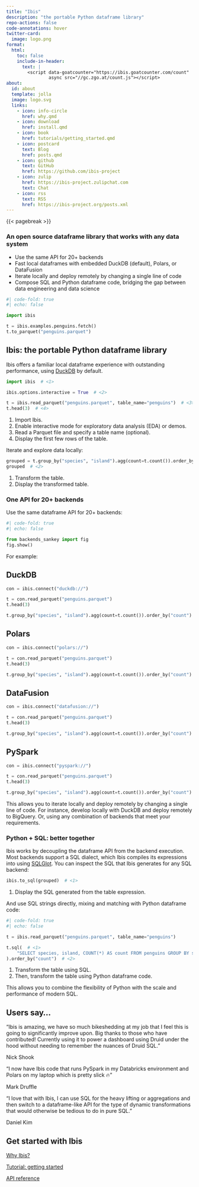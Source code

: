 ```yaml
---
title: "Ibis"
description: "the portable Python dataframe library"
repo-actions: false
code-annotations: hover
twitter-card:
  image: logo.png
format:
  html:
    toc: false
    include-in-header:
      text: |
        <script data-goatcounter="https://ibis.goatcounter.com/count"
                async src="//gc.zgo.at/count.js"></script>
about:
  id: about
  template: jolla
  image: logo.svg
  links:
    - icon: info-circle
      href: why.qmd
    - icon: download
      href: install.qmd
    - icon: book
      href: tutorials/getting_started.qmd
    - icon: postcard
      text: Blog
      href: posts.qmd
    - icon: github
      text: GitHub
      href: https://github.com/ibis-project
    - icon: zulip
      href: https://ibis-project.zulipchat.com
      text: Chat
    - icon: rss
      text: RSS
      href: https://ibis-project.org/posts.xml
---
```


::: {#about}
:::

{{< pagebreak >}}

::: {.column-page}

### An open source dataframe library that works with any data system

- Use the same API for 20+ backends
- Fast local dataframes with embedded DuckDB (default), Polars, or DataFusion
- Iterate locally and deploy remotely by changing a single line of code
- Compose SQL and Python dataframe code, bridging the gap between data engineering and data science

```python
#| code-fold: true
#| echo: false

import ibis

t = ibis.examples.penguins.fetch()
t.to_parquet("penguins.parquet")
```

## Ibis: the portable Python dataframe library

Ibis offers a familiar local dataframe experience with outstanding performance,
using [DuckDB](https://duckdb.org) by default.

```python
import ibis  # <1>

ibis.options.interactive = True  # <2>

t = ibis.read_parquet("penguins.parquet", table_name="penguins")  # <3>
t.head(3)  # <4>
```

1. Import Ibis.
2. Enable interactive mode for exploratory data analysis (EDA) or demos.
3. Read a Parquet file and specify a table name (optional).
4. Display the first few rows of the table.

Iterate and explore data locally:

```python
grouped = t.group_by("species", "island").agg(count=t.count()).order_by("count")  # <1>
grouped  # <2>
```

1. Transform the table.
2. Display the transformed table.

### One API for 20+ backends

Use the same dataframe API for 20+ backends:

```python
#| code-fold: true
#| echo: false

from backends_sankey import fig
fig.show()
```

For example:

::: {.panel-tabset}

## DuckDB

```python
con = ibis.connect("duckdb://")
```

```python
t = con.read_parquet("penguins.parquet")
t.head(3)
```

```python
t.group_by("species", "island").agg(count=t.count()).order_by("count")
```

## Polars

```python
con = ibis.connect("polars://")
```

```python
t = con.read_parquet("penguins.parquet")
t.head(3)
```

```python
t.group_by("species", "island").agg(count=t.count()).order_by("count")
```

## DataFusion

```python
con = ibis.connect("datafusion://")
```

```python
t = con.read_parquet("penguins.parquet")
t.head(3)
```

```python
t.group_by("species", "island").agg(count=t.count()).order_by("count")
```

## PySpark

```python
con = ibis.connect("pyspark://")
```

```python
t = con.read_parquet("penguins.parquet")
t.head(3)
```

```python
t.group_by("species", "island").agg(count=t.count()).order_by("count")
```

:::

This allows you to iterate locally and deploy remotely by changing a single line
of code. For instance, develop locally with DuckDB and deploy remotely to
BigQuery. Or, using any combination of backends that meet your requirements.

### Python + SQL: better together

Ibis works by decoupling the dataframe API from the backend execution. Most
backends support a SQL dialect, which Ibis compiles its expressions into using
[SQLGlot](https://github.com/tobymao/sqlglot). You can inspect the SQL that Ibis
generates for any SQL backend:


```python
ibis.to_sql(grouped)  # <1>
```

1. Display the SQL generated from the table expression.

And use SQL strings directly, mixing and matching with Python dataframe code:

```python
#| code-fold: true
#| echo: false

t = ibis.read_parquet("penguins.parquet", table_name="penguins")
```

```python
t.sql(  # <1>
    "SELECT species, island, COUNT(*) AS count FROM penguins GROUP BY species, island"  # <1>
).order_by("count")  # <2>
```

1. Transform the table using SQL.
2. Then, transform the table using Python dataframe code.

This allows you to combine the flexibility of Python with the scale and
performance of modern SQL.

## Users say...

::: {.index-grid}

::: {.index-g-col-4 .card .border-light .mb-3 .text-center}
::: {.card-body}
["Ibis is amazing, we have so much bikeshedding at my job that I feel this is
going to significantly improve upon. Big thanks to those who have contributed!
Currently using it to power a dashboard using Druid under the hood without
needing to remember the nuances of Druid SQL."]{.card-text}

[Nick Shook]{.blockquote-footer}
:::
:::

::: {.index-g-col-4 .card .border-light .mb-3 .text-center}
:::{.card-body}
"I now have Ibis code that runs PySpark in my Databricks environment and Polars
on my laptop which is pretty slick 🔥"

[Mark Druffle]{.blockquote-footer}
:::
:::

::: {.index-g-col-4 .card .border-light .mb-3 .text-center}
::: {.card-body}
"I love that with Ibis, I can use SQL for the heavy lifting or aggregations and
then switch to a dataframe-like API for the type of dynamic transformations that
would otherwise be tedious to do in pure SQL."

[Daniel Kim]{.blockquote-footer}
:::
:::

:::

::: {.text-center}
## Get started with Ibis
:::

::: {.index-grid .text-center}

::: {.index-g-col-4}
[Why Ibis?](why.qmd){.btn .btn-primary .w-100}
:::

::: {.index-g-col-4}
[Tutorial: getting started](tutorials/getting_started.qmd){.btn .btn-primary .w-100}
:::

::: {.index-g-col-4}
[API reference](/reference){.btn .btn-primary .w-100}
:::

:::

:::
